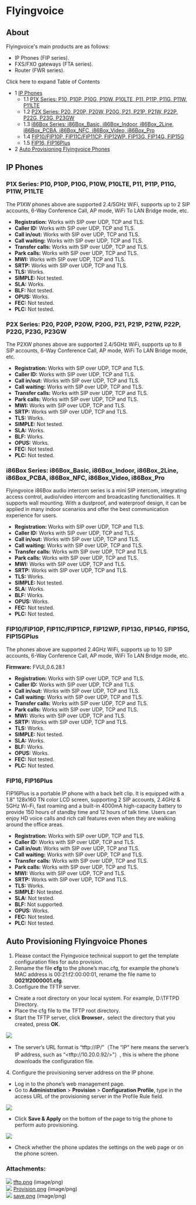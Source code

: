 
# Flyingvoice 

 

## About

Flyingvoice's main products are as follows:

* IP Phones (FIP series).
* FXS/FXO gateways (FTA series).
* Router (FWR series).

Click here to expand Table of Contents

* 1 [IP Phones](#ip-phones)  
   * 1.1 [P1X Series: P10, P10P, P10G, P10W, P10LTE, P11, P11P, P11G, P11W, P11LTE](#p1x-series-p10-p10p-p10g-p10w-p10lte-p11-p11p-p11g-p11w-p11lte)
   * 1.2 [P2X Series: P20, P20P, P20W, P20G, P21, P21P, P21W, P22P, P22G, P23G, P23GW](#p2x-series-p20-p20p-p20w-p20g-p21-p21p-p21w-p22p-p22g-p23g-p23gw)
   * 1.3 [i86Box Series: i86Box_Basic, i86Box_Indoor, i86Box_2Line, i86Box_PCBA, i86Box_NFC, i86Box_Video, i86Box_Pro](#i86box-series-i86box_basic-i86box_indoor-i86box_2line-i86box_pcba-i86box_nfc-i86box_video-i86box_pro)
   * 1.4 [FIP10/FIP10P, FIP11C/FIP11CP, FIP12WP, FIP13G, FIP14G, FIP15G](#fip10fip10p-fip11cfip11cp-fip12wp-fip13g-fip14g-fip15g-fip15gplus)  
   * 1.5 [FIP16, FIP16Plus](#fip16-fip16plus)
* 2 [Auto Provisioning Flyingvoice Phones](#auto-provisioning-flyingvoice-phones)

## IP Phones

### P1X Series: P10, P10P, P10G, P10W, P10LTE, P11, P11P, P11G, P11W, P11LTE

The P1XW phones above are supported 2.4/5GHz WiFi, supports up to 2 SIP accounts, 6-Way Conference Call, AP mode, WiFi To LAN Bridge mode, etc.

* **Registration:** Works with SIP over UDP, TCP and TLS.
* **Caller ID:** Works with SIP over UDP, TCP and TLS.
* **Call in/out:** Works with SIP over UDP, TCP and TLS.
* **Call waiting:** Works with SIP over UDP, TCP and TLS.
* **Transfer calls:** Works with SIP over UDP, TCP and TLS.
* **Park calls:** Works with SIP over UDP, TCP and TLS.
* **MWI:** Works with SIP over UDP, TCP and TLS.
* **SRTP:** Works with SIP over UDP, TCP and TLS.
* **TLS:** Works.
* **SIMPLE:** Not tested.
* **SLA:** Works.
* **BLF:** Not tested.
* **OPUS:** Works.
* **FEC:** Not tested.
* **PLC:** Not tested.

### P2X Series: P20, P20P, P20W, P20G, P21, P21P, P21W, P22P, P22G, P23G, P23GW

The P2XW phones above are supported 2.4/5GHz WiFi, supports up to 8 SIP accounts, 6-Way Conference Call, AP mode, WiFi To LAN Bridge mode, etc.

* **Registration:** Works with SIP over UDP, TCP and TLS.
* **Caller ID:** Works with SIP over UDP, TCP and TLS.
* **Call in/out:** Works with SIP over UDP, TCP and TLS.
* **Call waiting:** Works with SIP over UDP, TCP and TLS.
* **Transfer calls:** Works with SIP over UDP, TCP and TLS.
* **Park calls:** Works with SIP over UDP, TCP and TLS.
* **MWI:** Works with SIP over UDP, TCP and TLS.
* **SRTP:** Works with SIP over UDP, TCP and TLS.
* **TLS:** Works.
* **SIMPLE:** Not tested.
* **SLA:** Works.
* **BLF:** Works.
* **OPUS:** Works.
* **FEC:** Not tested.
* **PLC:** Not tested.

### i86Box Series: i86Box_Basic, i86Box_Indoor, i86Box_2Line, i86Box_PCBA, i86Box_NFC, i86Box_Video, i86Box_Pro

Flyingvoice i86Box audio intercom series is a mini SIP intercom, integrating access control, audio/video intercom and broadcasting functionalities. It supports wall mounting. With a dustproof, and waterproof design, it can be applied in many indoor scenarios and offer the best communication experience for users.

* **Registration:** Works with SIP over UDP, TCP and TLS.
* **Caller ID:** Works with SIP over UDP, TCP and TLS.
* **Call in/out:** Works with SIP over UDP, TCP and TLS.
* **Call waiting:** Works with SIP over UDP, TCP and TLS.
* **Transfer calls:** Works with SIP over UDP, TCP and TLS.
* **Park calls:** Works with SIP over UDP, TCP and TLS.
* **MWI:** Works with SIP over UDP, TCP and TLS.
* **SRTP:** Works with SIP over UDP, TCP and TLS.
* **TLS:** Works.
* **SIMPLE:** Not tested.
* **SLA:** Works.
* **BLF:** Works.
* **OPUS:** Works.
* **FEC:** Not tested.
* **PLC:** Not tested.

### FIP10/FIP10P, FIP11C/FIP11CP, FIP12WP, FIP13G, FIP14G, FIP15G, FIP15GPlus

The phones above are supported 2.4GHz WiFi, supports up to 10 SIP accounts, 6-Way Conference Call, AP mode, WiFi To LAN Bridge mode, etc.

**Firmware:** FVUI\_0.6.28.1

* **Registration:** Works with SIP over UDP, TCP and TLS.
* **Caller ID:** Works with SIP over UDP, TCP and TLS.
* **Call in/out:** Works with SIP over UDP, TCP and TLS.
* **Call waiting:** Works with SIP over UDP, TCP and TLS.
* **Transfer calls:** Works with SIP over UDP, TCP and TLS.
* **Park calls:** Works with SIP over UDP, TCP and TLS.
* **MWI:** Works with SIP over UDP, TCP and TLS.
* **SRTP:** Works with SIP over UDP, TCP and TLS.
* **TLS:** Works.
* **SIMPLE:** Not tested.
* **SLA:** Works.
* **BLF:** Works.
* **OPUS:** Works.
* **FEC:** Not tested.
* **PLC:** Not tested.

### FIP16, FIP16Plus

FIP16Plus is a portable IP phone with a back belt clip. It is equipped with a 1.8" 128x160 TN color LCD screen, supporting 2 SIP accounts, 2.4GHz & 5GHz Wi-Fi, fast roaming and a built-in 4000mA high-capacity battery to provide 150 hours of standby time and 12 hours of talk time. Users can enjoy HD voice calls and rich call features even when they are walking around the office areas.

* **Registration:** Works with SIP over UDP, TCP and TLS.
* **Caller ID:** Works with SIP over UDP, TCP and TLS.
* **Call in/out:** Works with SIP over UDP, TCP and TLS.
* **Call waiting:** Works with SIP over UDP, TCP and TLS.
* **Transfer calls:** Works with SIP over UDP, TCP and TLS.
* **Park calls:** Works with SIP over UDP, TCP and TLS.
* **MWI:** Works with SIP over UDP, TCP and TLS.
* **SRTP:** Works with SIP over UDP, TCP and TLS.
* **TLS:** Works.
* **SIMPLE:** Not tested.
* **SLA:** Not tested.
* **BLF:** Not supported.
* **OPUS:** Works.
* **FEC:** Not tested.
* **PLC:** Not tested.

## Auto Provisioning Flyingvoice Phones

1. Please contact the Flyingvoice technical support to get the template configuration files for auto provision.
2. Rename the file **cfg** to the phone’s mac.cfg, for example the phone’s MAC address is 00:21:f2:00:00:01, rename the file name to **0021f2000001.cfg**.
3. Configure the TFTP server.
* Create a root directory on your local system. For example, D:\\TFTPD Directory.
* Place the cfg file to the TFTP root directory.
* Start the TFTP server, click **Browser**，select the directory that you created, press **OK**.

![](/attachments/61210887/61210888.png)

* The server’s URL format is “tftp://IP/"（The “IP" here means the server’s IP address, such as “&lt;tftp://10.20.0.92/>"）, this is where the phone downloads the configuration file.

 4\. Configure the provisioning server address on the IP phone.

* Log in to the phone’s web management page.
* Go to **Administration** \> **Provision** \> **Configuration Profile**, type in the access URL of the provisioning server in the Profile Rule field.

![](/attachments/61210887/61210889.png)

* Click **Save & Apply** on the bottom of the page to trig the phone to perform auto provisioning.

![](/attachments/61210887/61210890.png)

* Check whether the phone updates the settings on the web page or on the phone screen.

### Attachments:

![](/images/icons/bullet_blue.gif) [tftp.png](/attachments/61210887/61210888.png) (image/png)  
![](/images/icons/bullet_blue.gif) [Provision.png](/attachments/61210887/61210889.png) (image/png)  
![](/images/icons/bullet_blue.gif) [save.png](/attachments/61210887/61210890.png) (image/png)  


